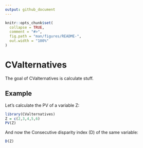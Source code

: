```yaml
---
output: github_document
---
```


<!-- README.md is generated from README.Rmd. Please edit that file -->

```r
knitr::opts_chunk$set(
  collapse = TRUE,
  comment = "#>",
  fig.path = "man/figures/README-",
  out.width = "100%"
)
```
# CValternatives

<!-- badges: start -->
<!-- badges: end -->

The goal of CValternatives is calculate stuff.

## Example

Let's calculate the PV of a variable Z:

```r
library(CValternatives)
Z = c(2,3,4,5,6)
PV(Z)
```

And now the Consecutive disparity index (D) of the same variable:

```r
D(Z)
```

